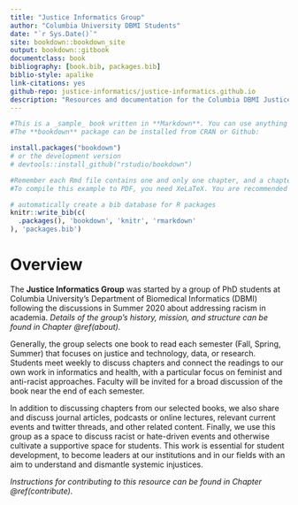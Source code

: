```yaml
--- 
title: "Justice Informatics Group"
author: "Columbia University DBMI Students"
date: "`r Sys.Date()`"
site: bookdown::bookdown_site
output: bookdown::gitbook
documentclass: book
bibliography: [book.bib, packages.bib]
biblio-style: apalike
link-citations: yes
github-repo: justice-informatics/justice-informatics.github.io
description: "Resources and documentation for the Columbia DBMI Justice Informatics Group."
---
```



```r
#This is a _sample_ book written in **Markdown**. You can use anything that Pandoc's Markdown supports, e.g., a math equation $a^2 + b^2 = c^2$.
#The **bookdown** package can be installed from CRAN or Github:

install.packages("bookdown")
# or the development version
# devtools::install_github("rstudio/bookdown")
```

```r
#Remember each Rmd file contains one and only one chapter, and a chapter is defined by the first-level heading `#`.
#To compile this example to PDF, you need XeLaTeX. You are recommended to install TinyTeX (which includes XeLaTeX): <https://yihui.name/tinytex/>.

# automatically create a bib database for R packages
knitr::write_bib(c(
  .packages(), 'bookdown', 'knitr', 'rmarkdown'
), 'packages.bib')
```

# Overview

The **Justice Informatics Group** was started by a group of PhD students at Columbia University's Department of Biomedical Informatics (DBMI) following the discussions in Summer 2020 about addressing racism in academia. _Details of the group's history, mission, and structure can be found in Chapter \@ref(about)._

Generally, the group selects one book to read each semester (Fall, Spring, Summer) that focuses on justice and technology, data, or research. Students meet weekly to discuss chapters and connect the readings to our own work in informatics and health, with a particular focus on feminist and anti-racist approaches. Faculty will be invited for a broad discussion of the book near the end of each semester.

In addition to discussing chapters from our selected books, we also share and discuss journal articles, podcasts or online lectures, relevant current events and twitter threads, and other related content. Finally, we use this group as a space to discuss racist or hate-driven events and otherwise cultivate a supportive space for students. This work is essential for student development, to become leaders at our institutions and in our fields with an aim to understand and dismantle systemic injustices.


_Instructions for contributing to this resource can be found in Chapter \@ref(contribute)._


